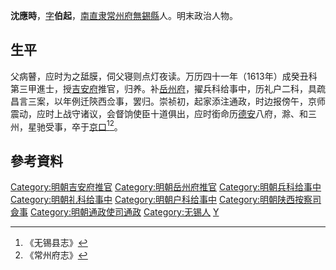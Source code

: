 '''沈應時'''，[[表字|字]]'''伯起'''，[[南直隶|南直隶]][[常州府|常州府]][[無錫縣|無錫縣]]人。明末政治人物。

== 生平 ==
父病瞽，应时为之䑛膜，伺父寝则点灯夜读。万历四十一年（1613年）成癸丑科第三甲進士，授[[吉安府|吉安府]]推官，归养。补[[岳州府|岳州府]]，擢兵科给事中，历礼户二科，具疏昌言三案，以年例迁陝西佥事，罢归。崇祯初，起家添注通政，时边报傍午，京师震动，应时上战守诸议，会督饷使臣十道俱出，应时銜命历[[德安府|德安]]八府，滁、和三州，星驰受事，卒于[[京口|京口]]<ref>《无锡县志》</ref><ref>《常州府志》</ref>。

==參考資料==
{{reflist}}

{{萬曆四十一年癸丑科殿試金榜}}
{{DEFAULTSORT:Shen沈}}
[[Category:明朝吉安府推官|Category:明朝吉安府推官]]
[[Category:明朝岳州府推官|Category:明朝岳州府推官]]
[[Category:明朝兵科给事中|Category:明朝兵科给事中]]
[[Category:明朝礼科给事中|Category:明朝礼科给事中]]
[[Category:明朝户科给事中|Category:明朝户科给事中]]
[[Category:明朝陕西按察司僉事|Category:明朝陕西按察司僉事]]
[[Category:明朝通政使司通政|Category:明朝通政使司通政]]
[[Category:无锡人|Category:无锡人]]
[[Category:沈姓|Y]]